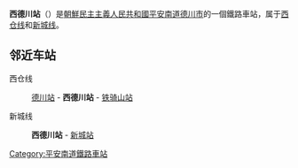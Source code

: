 {{unreferenced|time=2015-02-01T04:13:09+00:00}}
{{朝鮮半島車站資訊
|公司色 = blue
|文字色 = 
|站名 = 西德川站
|圖片 = 
|pxl = 
|圖片說明 =
|前一站1 = [[德川站_(平安南道)|德川]]
|前一站距離1 = 
|後一站距離1 = 
|後一站1 = [[铁骑山站|铁骑山]]
|所屬路線1 = [[西倉線|西倉線]]
|距離1 = 
|起點站1 = [[德川站_(平安南道)|德川]]
|前一站2 = 
|前一站距離2 = 
|後一站距離2 = 4.0
|後一站2 = [[新城站_(平安南道)|新城]]
|所屬路線2 = [[新城線|新城線]]
|距離2 = 0.0
|起點站2 = 西德川
|諺文 = 서덕천역
|朝鮮漢字 = 西德川驛
|文觀部式 = Seodeokcheon-yeok
|馬-賴式 = Sŏdŏkch'ŏn-yŏk
|副站名 = 
|車站編號 = 
|停站路線數 = 
|所屬公司 = [[朝鮮民主主義人民共和國鐵道省|朝鮮民主主義人民共和國鐵道省]]
|所在地 =[[平安南道|平安南道]][[德川市|德川市]]
|車站構造 = 地面车站
|月台配置 = 
|啟用年月日 =
|廢站年月日 = 
|上下車人次 = 
|統計年度 = 
|轉車 = 
|備註 = 
|全寬備註 = 
}}

'''西德川站'''（{{lang-ko|서덕천역}}）是[[朝鮮民主主義人民共和國|朝鮮民主主義人民共和國]][[平安南道|平安南道]][[德川市|德川市]]的一個鐵路車站，属于[[西仓线|西仓线]]和[[新城线|新城线]]。

==邻近车站==
西仓线
:[[德川站_(平安南道)|德川站]] - '''西德川站''' - [[铁骑山站|铁骑山站]]
新城线
:'''西德川站''' - [[新城站_(平安南道)|新城站]]

{{朝鲜铁路小作品}}

{{西倉線}}
{{新城線}}

[[Category:平安南道鐵路車站|Category:平安南道鐵路車站]]